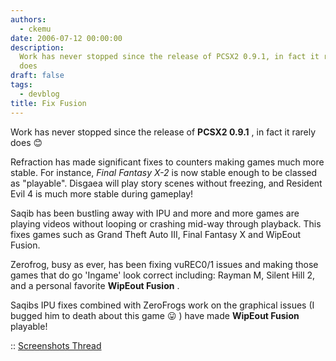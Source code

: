 ```yaml
---
authors:
  - ckemu
date: 2006-07-12 00:00:00
description:
  Work has never stopped since the release of PCSX2 0.9.1, in fact it rarely
  does
draft: false
tags:
  - devblog
title: Fix Fusion
---
```


Work has never stopped since the release of **PCSX2 0.9.1** , in fact it
rarely does
😊

<!-- truncate -->

Refraction has made significant fixes to counters making games much more
stable. For instance, _Final Fantasy X-2_ is now stable enough to be
classed as "playable". Disgaea will play story scenes without
freezing, and Resident Evil 4 is much more stable during gameplay!

Saqib has been bustling away with IPU and more and more games are
playing videos without looping or crashing mid-way through playback.
This fixes games such as Grand Theft Auto III, Final Fantasy X and
WipEout Fusion.

Zerofrog, busy as ever, has been fixing vuREC0/1 issues and making those
games that do go 'Ingame' look correct including: Rayman M, Silent
Hill 2, and a personal favorite **WipEout Fusion** .

Saqibs IPU fixes combined with ZeroFrogs work on the graphical issues (I
bugged him to death about this game
😛 ) have made **WipEout Fusion** playable!

:: [Screenshots
Thread](http://forums.ngemu.com/pcsx2-official-forum/74507-fix-fusion-pcsx2-0-9-2-wip.html)
